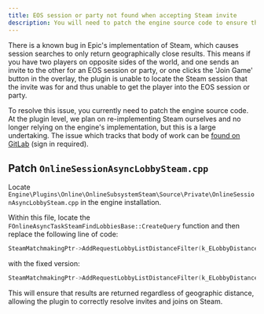 ```yaml
---
title: EOS session or party not found when accepting Steam invite
description: You will need to patch the engine source code to ensure that Steam sessions can be found worldwide.
---
```


There is a known bug in Epic's implementation of Steam, which causes session searches to only return geographically close results. This means if you have two players on opposite sides of the world, and one sends an invite to the other for an EOS session or party, or one clicks the 'Join Game' button in the overlay, the plugin is unable to locate the Steam session that the invite was for and thus unable to get the player into the EOS session or party.

To resolve this issue, you currently need to patch the engine source code. At the plugin level, we plan on re-implementing Steam ourselves and no longer relying on the engine's implementation, but this is a large undertaking. The issue which tracks that body of work can be [found on GitLab](https://src.redpoint.games/redpointgames/eos-online-framework/-/issues/906) (sign in required).

## Patch `OnlineSessionAsyncLobbySteam.cpp`

Locate `Engine\Plugins\Online\OnlineSubsystemSteam\Source\Private\OnlineSessionAsyncLobbySteam.cpp` in the engine installation.

Within this file, locate the `FOnlineAsyncTaskSteamFindLobbiesBase::CreateQuery` function and then replace the following line of code:

```cpp
SteamMatchmakingPtr->AddRequestLobbyListDistanceFilter(k_ELobbyDistanceFilterDefault);
```

with the fixed version:

```cpp
SteamMatchmakingPtr->AddRequestLobbyListDistanceFilter(k_ELobbyDistanceFilterWorldwide);
```

This will ensure that results are returned regardless of geographic distance, allowing the plugin to correctly resolve invites and joins on Steam.
